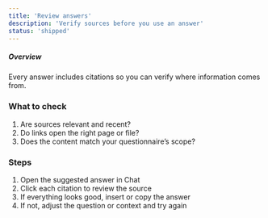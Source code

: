 ```yaml
---
title: 'Review answers'
description: 'Verify sources before you use an answer'
status: 'shipped'
---
```


##### Overview
Every answer includes citations so you can verify where information comes from.

### What to check
1. Are sources relevant and recent?
2. Do links open the right page or file?
3. Does the content match your questionnaire’s scope?

### Steps
1. Open the suggested answer in Chat
2. Click each citation to review the source
3. If everything looks good, insert or copy the answer
4. If not, adjust the question or context and try again

